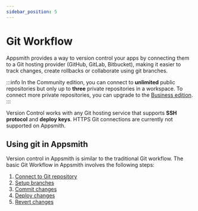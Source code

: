 ```yaml
---
sidebar_position: 5
---
```


# Git Workflow

Appsmith provides a way to version control your apps by connecting them to a Git hosting provider (GitHub, GitLab, Bitbucket), making it easier to track changes, create rollbacks or collaborate using git branches.

:::info
In the Community edition, you can connect to **unlimited** public repositories but only up to **three** private repositories in a workspace. To connect more private repositories, you can upgrade to the [Business edition](https://www.appsmith.com/pricing).
:::

<VideoEmbed host="youtube" videoId="emdZaG-tzgw" title="Version Control with Git " caption="Version Control with Git "/>

Version Control works with any Git hosting service that supports **SSH protocol** and **deploy keys**. HTTPS Git connections are currently not supported on Appsmith.


## Using git in Appsmith

Version control in Appsmith is similar to the traditional Git workflow. The basic Git Workflow in Appsmith involves the following steps:

1. [Connect to Git repository](/advanced-concepts/git-workflow/connecting-to-git-repository)
2. [Setup branches](/advanced-concepts/git-workflow/working-with-branches)
4. [Commit changes](/advanced-concepts/git-workflow/commit-and-push)
5. [Deploy changes](/advanced-concepts/git-workflow/pull-and-sync)
6. [Revert changes](/advanced-concepts/git-workflow/revert-changes)

